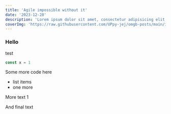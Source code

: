 ```yaml
---
title: 'Agile impossible without it'
date: '2023-12-28'
description: 'Lorem ipsum dolor sit amet, consectetur adipisicing elit. Ab beatae dicta dolore harum incidunt ipsam, magnam modi molestiae nemo neque nostrum nulla odit officia porro praesentium quo, ratione vitae voluptate'
coverImg: 'https://raw.githubusercontent.com/UPpy-jej/omgb-posts/main/images/liberty-3.png'
---
```


### Hello
test
```ts
const x = 1
```

Some more code here
- list items
- one more

More text 1

<CustomImage src="https://raw.githubusercontent.com/UPpy-jej/omgb-posts/main/images/liberty1.png" alt="Liberty Statue" />

And final text
